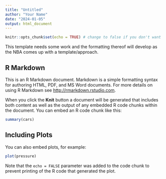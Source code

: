 ```yaml
---
title: "Untitled"
author: "Your Name"
date: "2024-01-05"
output: html_document
---
```


```r
knitr::opts_chunk$set(echo = TRUE) # change to false if you don't want chunk outputs printed
```

This template needs some work and the formatting thereof will develop as the NBA comes up with a template/approach.


## R Markdown

This is an R Markdown document. Markdown is a simple formatting syntax for authoring HTML, PDF, and MS Word documents. For more details on using R Markdown see <http://rmarkdown.rstudio.com>.

When you click the **Knit** button a document will be generated that includes both content as well as the output of any embedded R code chunks within the document. You can embed an R code chunk like this:

```r
summary(cars)
```

## Including Plots

You can also embed plots, for example:

```r
plot(pressure)
```

Note that the `echo = FALSE` parameter was added to the code chunk to prevent printing of the R code that generated the plot.
